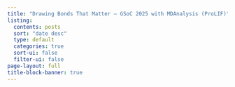 ```yaml
---
title: "Drawing Bonds That Matter – GSoC 2025 with MDAnalysis (ProLIF)"
listing:
  contents: posts
  sort: "date desc"
  type: default
  categories: true
  sort-ui: false
  filter-ui: false
page-layout: full
title-block-banner: true
---
```



